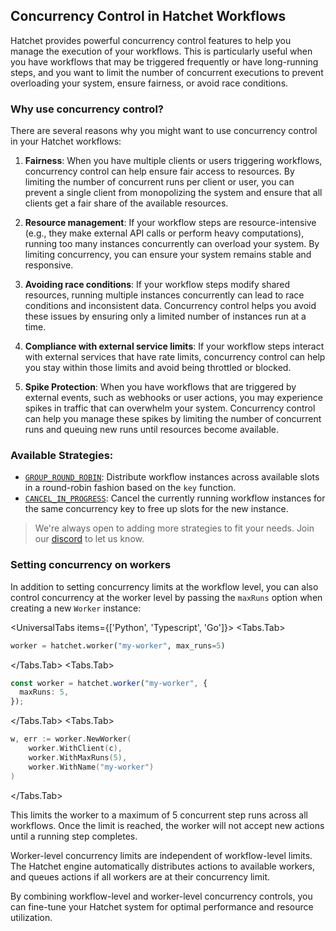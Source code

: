 
## Concurrency Control in Hatchet Workflows

Hatchet provides powerful concurrency control features to help you manage the execution of your workflows. This is particularly useful when you have workflows that may be triggered frequently or have long-running steps, and you want to limit the number of concurrent executions to prevent overloading your system, ensure fairness, or avoid race conditions.

### Why use concurrency control?

There are several reasons why you might want to use concurrency control in your Hatchet workflows:

1. **Fairness**: When you have multiple clients or users triggering workflows, concurrency control can help ensure fair access to resources. By limiting the number of concurrent runs per client or user, you can prevent a single client from monopolizing the system and ensure that all clients get a fair share of the available resources.

2. **Resource management**: If your workflow steps are resource-intensive (e.g., they make external API calls or perform heavy computations), running too many instances concurrently can overload your system. By limiting concurrency, you can ensure your system remains stable and responsive.

3. **Avoiding race conditions**: If your workflow steps modify shared resources, running multiple instances concurrently can lead to race conditions and inconsistent data. Concurrency control helps you avoid these issues by ensuring only a limited number of instances run at a time.

4. **Compliance with external service limits**: If your workflow steps interact with external services that have rate limits, concurrency control can help you stay within those limits and avoid being throttled or blocked.

5. **Spike Protection**: When you have workflows that are triggered by external events, such as webhooks or user actions, you may experience spikes in traffic that can overwhelm your system. Concurrency control can help you manage these spikes by limiting the number of concurrent runs and queuing new runs until resources become available.

### Available Strategies:

- [`GROUP_ROUND_ROBIN`](./group-round-robin.mdx): Distribute workflow instances across available slots in a round-robin fashion based on the `key` function.
- [`CANCEL_IN_PROGRESS`](./cancel-in-progress.mdx): Cancel the currently running workflow instances for the same concurrency key to free up slots for the new instance.

> We're always open to adding more strategies to fit your needs. Join our [discord](https://discord.gg/ZMeUafwH89) to let us know.

### Setting concurrency on workers

In addition to setting concurrency limits at the workflow level, you can also control concurrency at the worker level by passing the `maxRuns` option when creating a new `Worker` instance:

<UniversalTabs items={['Python', 'Typescript', 'Go']}>
  <Tabs.Tab>
```python
worker = hatchet.worker("my-worker", max_runs=5)
```
  </Tabs.Tab>
  <Tabs.Tab>
```typescript
const worker = hatchet.worker("my-worker", {
  maxRuns: 5,
});
```
  </Tabs.Tab>
  <Tabs.Tab>
```go
w, err := worker.NewWorker(
    worker.WithClient(c),
    worker.WithMaxRuns(5),
    worker.WithName("my-worker")
)
```
  </Tabs.Tab>
</UniversalTabs>

This limits the worker to a maximum of 5 concurrent step runs across all workflows. Once the limit is reached, the worker will not accept new actions until a running step completes.

Worker-level concurrency limits are independent of workflow-level limits. The Hatchet engine automatically distributes actions to available workers, and queues actions if all workers are at their concurrency limit.

By combining workflow-level and worker-level concurrency controls, you can fine-tune your Hatchet system for optimal performance and resource utilization.
